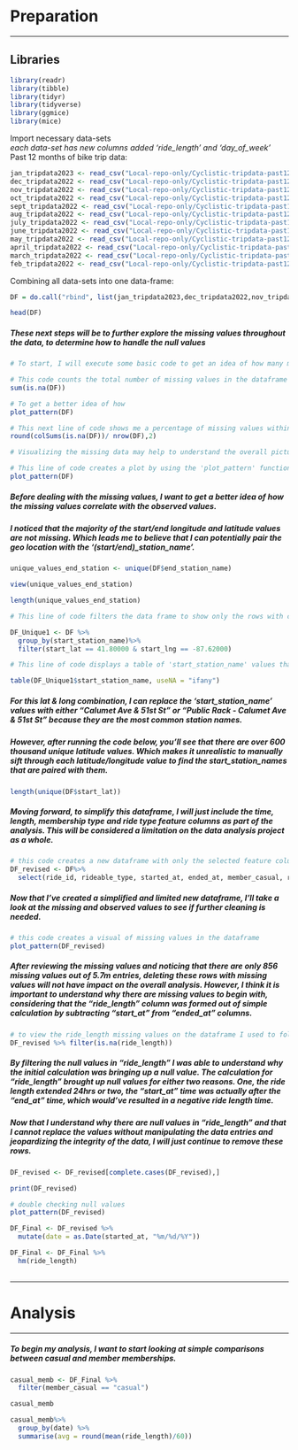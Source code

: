 # Preparation

------------------------------------------------------------------------

## Libraries

```r
library(readr)
library(tibble)
library(tidyr)
library(tidyverse)
library(ggmice)
library(mice)
```

Import necessary data-sets\
*each data-set has new columns added 'ride_length' and 'day_of_week'*\
Past 12 months of bike trip data:

```r
jan_tripdata2023 <- read_csv("Local-repo-only/Cyclistic-tripdata-past12months/jan-tripdata2023.csv")
dec_tripdata2022 <- read_csv("Local-repo-only/Cyclistic-tripdata-past12months/dec-tripdata2022.csv")
nov_tripdata2022 <- read_csv("Local-repo-only/Cyclistic-tripdata-past12months/nov-tripdata2022.csv")
oct_tripdata2022 <- read_csv("Local-repo-only/Cyclistic-tripdata-past12months/oct-tripdata2022.csv")
sept_tripdata2022 <- read_csv("Local-repo-only/Cyclistic-tripdata-past12months/sept-tripdata2022.csv")
aug_tripdata2022 <- read_csv("Local-repo-only/Cyclistic-tripdata-past12months/aug-tripdata2022.csv")
july_tripdata2022 <- read_csv("Local-repo-only/Cyclistic-tripdata-past12months/july-tripdata2022.csv")
june_tripdata2022 <- read_csv("Local-repo-only/Cyclistic-tripdata-past12months/june-tripdata2022.csv")
may_tripdata2022 <- read_csv("Local-repo-only/Cyclistic-tripdata-past12months/may-tripdata2022.csv")
april_tripdata2022 <- read_csv("Local-repo-only/Cyclistic-tripdata-past12months/april-tripdata2022.csv")
march_tripdata2022 <- read_csv("Local-repo-only/Cyclistic-tripdata-past12months/march-tripdata2022.csv")
feb_tripdata2022 <- read_csv("Local-repo-only/Cyclistic-tripdata-past12months/feb-tripdata2022.csv")
```

Combining all data-sets into one data-frame:

```r
DF = do.call("rbind", list(jan_tripdata2023,dec_tripdata2022,nov_tripdata2022,oct_tripdata2022,sept_tripdata2022,aug_tripdata2022,july_tripdata2022,june_tripdata2022,may_tripdata2022,april_tripdata2022,march_tripdata2022,feb_tripdata2022))
```

```r
head(DF)
```

##### These next steps will be to further explore the missing values throughout the data, to determine how to handle the null values

```r
# To start, I will execute some basic code to get an idea of how many missing values are in the data

# This code counts the total number of missing values in the dataframe
sum(is.na(DF))
```

```r
# To get a better idea of how
plot_pattern(DF)
```

```r
# This next line of code shows me a percentage of missing values within each column of the dataframe
round(colSums(is.na(DF))/ nrow(DF),2)
```

```r
# Visualizing the missing data may help to understand the overall picture as well as any patterns between the missing values

# This line of code creates a plot by using the 'plot_pattern' function from the ggmice' package
plot_pattern(DF)
```

##### Before dealing with the missing values, I want to get a better idea of how the missing values correlate with the observed values.

##### I noticed that the majority of the start/end longitude and latitude values are not missing. Which leads me to believe that I can potentially pair the geo location with the '(start/end)\_station_name'.

```r

unique_values_end_station <- unique(DF$end_station_name)
```

```r
view(unique_values_end_station)
```

```r
length(unique_values_end_station)
```

```r
# This line of code filters the data frame to show only the rows with certain latitude and longitude conditions

DF_Unique1 <- DF %>%
  group_by(start_station_name)%>%
  filter(start_lat == 41.80000 & start_lng == -87.62000)
```

```r
# This line of code displays a table of 'start_station_name' values that pair with the latitude and longitude condition within the "DF_Unique1" filter

table(DF_Unique1$start_station_name, useNA = "ifany")
```

##### For this lat & long combination, I can replace the 'start_station_name' values with either "Calumet Ave & 51st St" or "Public Rack - Calumet Ave & 51st St" because they are the most common station names.

##### However, after running the code below, you'll see that there are over 600 thousand unique latitude values. Which makes it unrealistic to manually sift through each latitude/longitude value to find the start_station_names that are paired with them.

```r
length(unique(DF$start_lat))
```

##### Moving forward, to simplify this dataframe, I will just include the time, length, membership type and ride type feature columns as part of the analysis. This will be considered a limitation on the data analysis project as a whole.

```r
# this code creates a new dataframe with only the selected feature columns
DF_revised <- DF%>%
  select(ride_id, rideable_type, started_at, ended_at, member_casual, ride_length, day_of_week)
```

##### Now that I've created a simplified and limited new dataframe, I'll take a look at the missing and observed values to see if further cleaning is needed.

```r
# this code creates a visual of missing values in the dataframe
plot_pattern(DF_revised)
```

##### After reviewing the missing values and noticing that there are only 856 missing values out of 5.7m entries, deleting these rows with missing values will not have impact on the overall analysis. However, I think it is important to understand why there are missing values to begin with, considering that the "ride_length" column was formed out of simple calculation by subtracting "start_at" from "ended_at" columns.

```r
# to view the ride_length missing values on the dataframe I used to following code
DF_revised %>% filter(is.na(ride_length))
```

##### By filtering the null values in "ride_length" I was able to understand why the initial calculation was bringing up a null value. The calculation for "ride_length" brought up null values for either two reasons. One, the ride length extended 24hrs or two, the "start_at" time was actually after the "end_at" time, which would've resulted in a negative ride length time.

##### Now that I understand why there are null values in "ride_length" and that I cannot replace the values without manipulating the data entries and jeopardizing the integrity of the data, I will just continue to remove these rows.

```r
DF_revised <- DF_revised[complete.cases(DF_revised),]
```

```r
print(DF_revised)
```

```r
# double checking null values
plot_pattern(DF_revised)
```

```r
DF_Final <- DF_revised %>%
  mutate(date = as.Date(started_at, "%m/%d/%Y"))
```

```r
DF_Final <- DF_Final %>%
  hm(ride_length)
  
```

------------------------------------------------------------------------

# Analysis

------------------------------------------------------------------------

##### To begin my analysis, I want to start looking at simple comparisons between casual and member memberships.

```r
casual_memb <- DF_Final %>%
  filter(member_casual == "casual")
```

```r
casual_memb
```

```r
casual_memb%>%
  group_by(date) %>%
  summarise(avg = round(mean(ride_length)/60))
```
